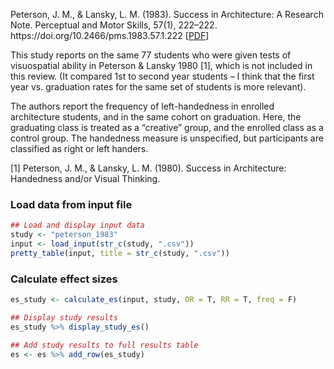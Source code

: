 
Peterson, J. M., & Lansky, L. M. (1983). Success in Architecture: A Research Note. Perceptual and Motor Skills, 57(1), 222–222. https://doi.org/10.2466/pms.1983.57.1.222
 [[PDF](https://drive.google.com/file/d/1-w90TCj7x4y7d77ufUKAAe99373eQFiR/view?usp=sharing)]

This study reports on the same 77 students who were given tests of visuospatial ability in Peterson & Lansky 1980 [1], which is not included in this review. (It compared 1st to second year students -- I think that the first year vs. graduation rates for the same set of students is more relevant).

The authors report the frequency of left-handedness in enrolled architecture students, and in the same cohort on graduation. Here, the graduating class is treated as a "creative" group, and the enrolled class as a control group. The handedness measure is unspecified, but participants are classified as right or left handers.

[1] Peterson, J. M., & Lansky, L. M. (1980). Success in Architecture: Handedness and/or Visual Thinking.

### Load data from input file
```r
## Load and display input data
study <- "peterson_1983"
input <- load_input(str_c(study, ".csv"))
pretty_table(input, title = str_c(study, ".csv"))
```

### Calculate effect sizes
```r
es_study <- calculate_es(input, study, OR = T, RR = T, freq = F)
```
```r
## Display study results
es_study %>% display_study_es()

## Add study results to full results table
es <- es %>% add_row(es_study)
```
